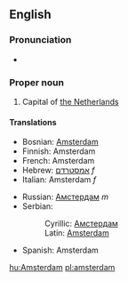 ==English==
===Pronunciation===
*{{audio|en-us-Amsterdam.ogg|Audio (US)}}

===Proper noun===
#Capital of [[The Netherlands|the Netherlands]]
{{wikipedia}}
====Translations====
{{top}}
*Bosnian: [[Amsterdam#Bosnian|Amsterdam]] {{m}}
*Finnish: Amsterdam
*French: Amsterdam
*Hebrew: [[אמסטרדם]] ''f''
*Italian: Amsterdam ''f''
{{mid}}
*Russian: [[Амстердам]] ''m''
*Serbian:
*:Cyrillic: [[Амстердам#Serbian|Амстердам]] {{m}}
*:Latin: [[Amsterdam#Serbian|Amsterdam]] {{m}}
*Spanish: Amsterdam
{{bottom}}

[[hu:Amsterdam]]
[[pl:amsterdam]]